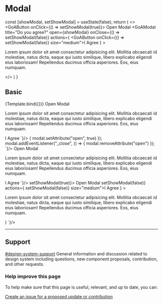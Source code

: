 
<Meta title="Components/Modal" />

# Modal

  const [showModal, setShowModal] = useState(false);
  return (
    <>
      <GoAButton onClick={() => setShowModal(true)}>
        Open Modal
      </GoAButton>
      <GoAModal
        title="Do you agree?"
        open={showModal}
        onClose={() => setShowModal(false)}
        actions={
          <GoAButtonGroup alignment="end">
            <GoAButton onClick={() => setShowModal(false)} size="medium">I Agree</GoAButton>
          </GoAButtonGroup>
        }
      >
        <p>
          Lorem ipsum dolor sit amet consectetur adipisicing elit. Mollitia obcaecati id molestiae,
          natus dicta, eaque qui iusto similique, libero explicabo eligendi eius laboriosam!
          Repellendus ducimus officia asperiores. Eos, eius numquam.
        </p>
      </GoAModal>
    </>
  )
}

## Basic

<Story name="Basic">
  {Template.bind({})}
</Story>

<Tabs>
  <Tab label="Web Component">
    <CodeSnippet lang="html" code={`
      <goa-button id="button">Open Modal</goa-button>
      <goa-modal id="modal" title="Do you agree?" closable>
        <p>
          Lorem ipsum dolor sit amet consectetur adipisicing elit. Mollitia obcaecati id molestiae,
          natus dicta, eaque qui iusto similique, libero explicabo eligendi eius laboriosam!
          Repellendus ducimus officia asperiores. Eos, eius numquam.</p>
        <goa-button-group alignment="end" slot="actions">
          <goa-button slot="actions" size="medium">I Agree</goa-button>
        </goa-button-group>
      </goa-modal>
    `}/>
    <CodeSnippet lang="js" code={`
      const button = document.getElementById('button');
      const modal = document.getElementById('modal');
      button.addEventListener('_click', () => {
        modal.setAttribute("open", true)
      });
      modal.addEventListener("_close", () => {
        modal.removeAttribute("open")
      });
    `}/>
  </Tab>
  <Tab label="Angular">
    <CodeSnippet lang="html" code={`
      <goa-button id="button" (_click)="openModal()">Open Modal</goa-button>
      <goa-modal id="modal" title="Do you agree?" [open]="isOpen" closable>
        <p>
          Lorem ipsum dolor sit amet consectetur adipisicing elit. Mollitia obcaecati id molestiae,
          natus dicta, eaque qui iusto similique, libero explicabo eligendi eius laboriosam!
          Repellendus ducimus officia asperiores. Eos, eius numquam.
        </p>
        <goa-button-group alignment="end" slot="actions">
          <goa-button slot="actions" size="medium">I Agree</goa-button>
        </goa-button-group>
      </goa-modal>
    `}/>
    <CodeSnippet lang="ts" code={`
      export class SomeComponent {
        openModal(e) {
          // set isOpen attribute to true
        }
      }
    `}/>
  </Tab>
  <Tab label="React">
    <CodeSnippet lang="tsx" code={`
      const [showModal, setShowModal] = useState(false);
      return (
        <>
          <GoAButton onClick={() => setShowModal(true)}>
            Open Modal
          </GoAButton>
          <GoAModal
            title="Do you agree?"
            open={showModal}
            onClose={() => setShowModal(false)}
            actions={
              <GoAButtonGroup alignment="end">
                <GoAButton onClick={() => setShowModal(false)} size="medium">I Agree</GoAButton>
              </GoAButtonGroup>
            }
          >
            <p>
              Lorem ipsum dolor sit amet consectetur adipisicing elit. Mollitia obcaecati id molestiae,
              natus dicta, eaque qui iusto similique, libero explicabo eligendi eius laboriosam!
              Repellendus ducimus officia asperiores. Eos, eius numquam.
            </p>
          </GoAModal>
        </>
      )
    `}/>
  </Tab>
</Tabs>


---

## Support

<goa-callout type="information" title="Need help? Connect with us on Slack">
  <a href="https://goa-dio.slack.com/archives/C02PLLT9HQ9">#design-system-support</a> General information and discussion related to design system including questions, new component proposals, contribution, and other requests.
</goa-callout>

### Help improve this page

To help make sure that this page is useful, relevant, and up to date, you can:

[Create an issue for a proposed update or contribution](https://github.com/GovAlta/ui-components/issues/new/choose)
